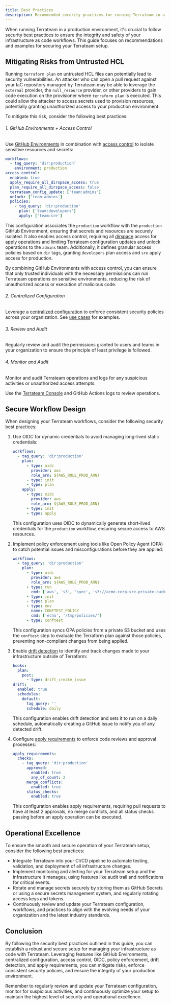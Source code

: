```yaml
---
title: Best Practices
description: Recommended security practices for running Terrateam in a production environment
---
```


When running Terrateam in a production environment, it's crucial to follow security best practices to ensure the integrity and safety of your infrastructure as code workflows. This guide focuses on recommendations and examples for securing your Terrateam setup.

## Mitigating Risks from Untrusted HCL
Running `terraform plan` on untrusted HCL files can potentially lead to security vulnerabilities. An attacker who can open a pull request against your IaC repository managed by Terrateam may be able to leverage the `external` provider, the `null_resource` provider, or other providers to gain code execution on the provisioner where `terraform plan` is executed. This could allow the attacker to access secrets used to provision resources, potentially granting unauthorized access to your production environment.

To mitigate this risk, consider the following best practices:
###### 1. GitHub Environments + Access Control
Use [GitHub Environments](/integrations/github-environments) in combination with [access control](/configuration-reference/access-control) to isolate sensitive resources and secrets:
   ```yaml
   workflows:
     - tag_query: 'dir:production'
       environment: production
   access_control:
     enabled: true
     apply_require_all_dirspace_access: true
     plan_require_all_dirspace_access: false
     terrateam_config_update: ['team:admins']
     unlock: ['team:admins']
     policies:
       - tag_query: 'dir:production'
         plan: ['team:developers']
         apply: ['team:sre']
   ```

   This configuration associates the `production` workflow with the `production` GitHub Environment, ensuring that secrets and resources are securely isolated. It also enables access control, requiring all [dirspace](/getting-started/concepts#dirspace) access for apply operations and limiting Terrateam configuration updates and unlock operations to the `admins` team. Additionally, it defines granular access policies based on `dir` tags, granting `developers` plan access and `sre` apply access for production.

   By combining GitHub Environments with access control, you can ensure that only trusted individuals with the necessary permissions can run Terrateam operations on sensitive environments, reducing the risk of unauthorized access or execution of malicious code.

###### 2. Centralized Configuration
Leverage a [centralized configuration](/advanced-workflows/centralized-configuration) to enforce consistent security policies across your organization.
See [use cases](/advanced-workflows/centralized-configuration/#use-cases) for examples.

###### 3. Review and Audit
Regularly review and audit the permissions granted to users and teams in your organization to ensure the principle of least privilege is followed.

###### 4. Monitor and Audit
Monitor and audit Terrateam operations and logs for any suspicious activities or unauthorized access attempts.

Use the [Terrateam Console](https://app.terrateam.io) and GitHub Actions logs to review operations.

## Secure Workflow Design
When designing your Terrateam workflows, consider the following security best practices:
1. Use OIDC for dynamic credentials to avoid managing long-lived static credentials:
   ```yaml
   workflows:
     - tag_query: 'dir:production'
       plan:
         - type: oidc
           provider: aws
           role_arn: ${AWS_ROLE_PROD_ARN}
         - type: init
         - type: plan
       apply:
         - type: oidc
           provider: aws
           role_arn: ${AWS_ROLE_PROD_ARN}
         - type: init
         - type: apply
   ```
   This configuration uses OIDC to dynamically generate short-lived credentials for the `production` workflow, ensuring secure access to AWS resources.

2. Implement policy enforcement using tools like Open Policy Agent (OPA) to catch potential issues and misconfigurations before they are applied:
   ```yaml
   workflows:
     - tag_query: 'dir:production'
       plan:
         - type: oidc
           provider: aws
           role_arn: ${AWS_ROLE_PROD_ARN}
         - type: run
           cmd: ['aws', 's3', 'sync', 's3://acme-corp-sre-private-bucket/opa/policies/', '/tmp/policies/']
         - type: init
         - type: plan
         - type: env
           name: CONFTEST_POLICY
           cmd: ['echo', '/tmp/policies/']
         - type: conftest
   ```
   This configuration syncs OPA policies from a private S3 bucket and uses the `conftest` step to evaluate the Terraform plan against those policies, preventing non-compliant changes from being applied.

3. Enable [drift detection](/configuration-reference/drift) to identify and track changes made to your infrastructure outside of Terraform:
   ```yaml
   hooks:
     plan:
       post:
         - type: drift_create_issue
   drift:
     enabled: true
     schedules:
       default:
         tag_query: ''
         schedule: daily
   ```
   This configuration enables drift detection and sets it to run on a daily schedule, automatically creating a GitHub issue to notify you of any detected drift.

4. Configure [apply requirements](/configuration-reference/apply-requirements) to enforce code reviews and approval processes:
   ```yaml
   apply_requirements:
     checks:
       - tag_query: 'dir:production'
         approved:
           enabled: true
           any_of_count: 2
         merge_conflicts:
           enabled: true
         status_checks:
           enabled: true
   ```
   This configuration enables apply requirements, requiring pull requests to have at least 2 approvals, no merge conflicts, and all status checks passing before an apply operation can be executed.

## Operational Excellence
To ensure the smooth and secure operation of your Terrateam setup, consider the following best practices:
- Integrate Terrateam into your CI/CD pipeline to automate testing, validation, and deployment of all infrastructure changes.
- Implement monitoring and alerting for your Terrateam setup and the infrastructure it manages, using features like audit trail and notifications for critical events.
- Rotate and manage secrets securely by storing them as GitHub Secrets or using a secure secrets management system, and regularly rotating access keys and tokens.
- Continuously review and update your Terrateam configuration, workflows, and practices to align with the evolving needs of your organization and the latest industry standards.

## Conclusion
By following the security best practices outlined in this guide, you can establish a robust and secure setup for managing your infrastructure as code with Terrateam. Leveraging features like GitHub Environments, centralized configuration, access control, OIDC, policy enforcement, drift detection, and apply requirements, you can mitigate risks, enforce consistent security policies, and ensure the integrity of your production environment.

Remember to regularly review and update your Terrateam configuration, monitor for suspicious activities, and continuously optimize your setup to maintain the highest level of security and operational excellence.
